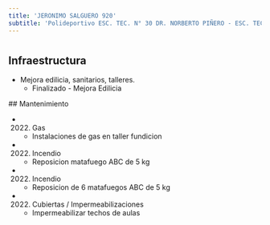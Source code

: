 ```yaml
---
title: 'JERONIMO SALGUERO 920'
subtitle: 'Polideportivo ESC. TEC. N° 30 DR. NORBERTO PIÑERO - ESC. TEC. N° 30 DR. NORBERTO PIÑERO'
---
```


#
## Infraestructura

* Mejora edilicia, sanitarios, talleres. 
    + Finalizado - Mejora Edilicia 


 ## Mantenimiento

*  (2022) Gas 
    + Instalaciones de gas en taller fundicion

*  (2022) Incendio 
    + Reposicion matafuego ABC de 5 kg

*  (2022) Incendio 
    + Reposicion de 6 matafuegos ABC de 5 kg

*  (2022) Cubiertas / Impermeabilizaciones 
    + Impermeabilizar techos de aulas







